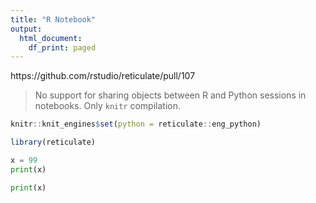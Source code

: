 ```yaml
---
title: "R Notebook"
output:
  html_document:
    df_print: paged
---
```


https://github.com/rstudio/reticulate/pull/107

> No support for sharing objects between R and Python sessions in notebooks. Only `knitr` compilation.

```r
knitr::knit_engines$set(python = reticulate::eng_python)
```

```r
library(reticulate)
```


```python
x = 99
print(x)
```

```python
print(x)
```
